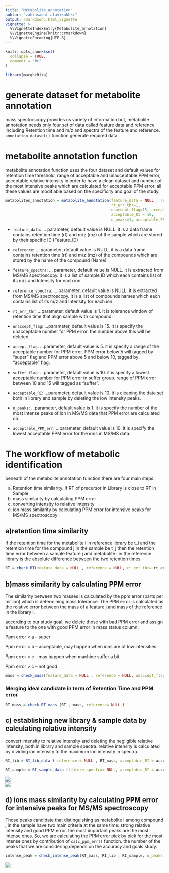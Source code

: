 ```yaml
---
title: "Metabolite_annotation"
auhtor: "zahrasadat alavikakhki"
output: rmarkdown::html_vignette
vignette: >
  %\VignetteIndexEntry{Metabolite_annotation}
  %\VignetteEngine{knitr::rmarkdown}
  %\VignetteEncoding{UTF-8}
---
```


```r
knitr::opts_chunk$set(
  collapse = TRUE,
  comment = "#>"
)
```

```r
library(margheRita)
```


# generate dataset for metabolite annotation 
mass spectroscopy provides us variety of information but, metabolite annotation needs only four set of data called feature data and reference including Retention time and m/z and spectra of the feature and reference. 
`annotation_dataset()` function generate required data. 


# metabolite annotation function 
metabolite annotation function uses the four dataset and default values for retention time threshold, range of acceptable and unacceptable PPM error, acceptable relative intensity in order to have a clean dataset and number of the most intensive peaks which are calculated for acceptable PPM error. all these values are modifiable based on the specificity and goal of the study. 

```r
metabolites_annotation = metabolite_annotation(feature_data = NULL , reference = NULL , feature_spectra = NULL, reference_spectra= NULL,
                                               rt_err_thr=1, 
                                               unaccept_flag=15, accept_flag=5, suffer_flag=10,
                                               acceptable_RI = 10,
                                               n_peaks=1, acceptable_PPM_err = 10)
```

* `feature_data`: ... parameter, default value is NULL. it is a data frame contains retention time (rt) and m/z (mz) of the sample which are stored by their specific ID (Feature_ID)

* `reference`: ... parameter, default value is NULL. it is a data frame contains retention time (rt) and m/z (mz) of the compounds which are stored by the name of the compound (Name)

* `feature_spectra`: ... parameter, default value is NULL. it is extracted from MS/MS spectroscopy. it is a list of sample ID which each contains list of its m/z and Intensity for each ion

* `reference_spectra`: ... parameter, default value is NULL. it is extracted from MS/MS spectroscopy. it is a list of compounds names which each contains list of its m/z and Intensity for each ion.

* `rt_err_thr`: ...parameter, default value is 1. it is tolerance window of retention time that align sample with compound. 

* `unaccept_flag`: ...parameter, default value is 15. it is specify the unacceptable number for PPM error. the number above this will be deleted.

* `accept_flag`: ...parameter, default value is 5. it is specify a range of the acceptable number for PPM error. PPM error below 5 will tagged by "super" flag and PPM error above 5 and below 10, tagged by "acceptable" flag.

* `suffer_flag`: ...parameter, default value is 10. it is specify a lowest acceptable number for PPM error in suffer group. range of PPM error between 10 and 15 will tagged as "suffer".

* `acceptable_RI`: ...parameter, default value is 10. it is cleaning the data set both in library and sample by deleting the low intensity peaks.

* `n_peaks`: ...parameter, default value is 1. it is specify the number of the most intense peaks of ion in MS/MS data that PPM error are calculated on.

* `acceptable_PPM_err`: ...parameter, default value is 10. it is specify the lowest acceptable PPM error for the ions in MS/MS data.



# The workflow of metabolic identification 
beneath of the metabolite annotation function there are four main steps. 

a) Retention time similarity. If RT of precursor in Library is close to RT in Sample
b) mass similarity by calculating PPM error
c) converting intensity to relative intensity
d) ion mass similarity by calculating PPM error for intensive peaks for MS/MS spectroscopy 

## a)retention time similarity
If the retention time for the metabolite i in reference library be t_i and the retention time for the compound j in the sample be t_j then the retention time error between a sample feature j and metabolite i in the reference library is the absolute difference between the two retention times

```r
RT = check_RT(feature_data = NULL , reference = NULL, rt_err_thr= rt_err_thr)
```

## b)mass similarity by calculating PPM error
The similarity between two masses is calculated by the ppm error (parts per million) which is determining mass tolerance. The PPM error is calculated as the relative error between the mass of a feature j and mass of the reference in the library i.

according to our study goal, we delete those with bad PPM error and assign a feature to the one with good PPM error in mass status column. 

Ppm error < a – super

Ppm error < b – acceptable, may happen when ions are of low intensities

Ppm error < c – may happen when machine suffer a bit.

Ppm error > c – not good


```r
mass = check_mass(feature_data = NULL , reference = NULL, unaccept_flag= c, accept_flag= a, suffer_flag= b)
```


### Merging ideal candidate in term of Retention Time and PPM error

```r
RT_mass = check_RT_mass (RT , mass, reference= NULL )
```

## c) establishing new library & sample data by calculating relative intensity
convert intensity to relative intensity and deleting the negligible relative intensity, both in library and sample spectra.
relative intensity is calculated by dividing ion intensity to the maximum ion intensity in spectra.

```r
RI_lib = RI_lib_data ( reference = NULL , RT_mass, acceptable_RI = acceptable_RI)
```


```r
RI_sample = RI_sample_data (feature_spectra= NULL, acceptable_RI = acceptable_RI )
```


![](images/I.png)     
![](images/RI.png)



## d) ions mass similarity by calculating PPM error for intensive peaks for MS/MS spectroscopy 

Those peaks candidate that distinguishing as metabolite i among compound j in the sample have two main criteria at the same time: strong relative intensity and good PPM error. 
the most important peaks are the most intense ones. So, we are calculating the PPM error pick by pick for the most intense ones by contribution of `calc_ppm_err()` function.
the number of the peaks that we are considering depends on the accuracy and goals study.

```r
intense_peak = check_intense_peak(RT_mass, RI_lib , RI_sample, n_peaks = n_peaks , acceptable_PPM_err = acceptable_PPM_err)
```

 ![](images/trp_plot.png)
 

